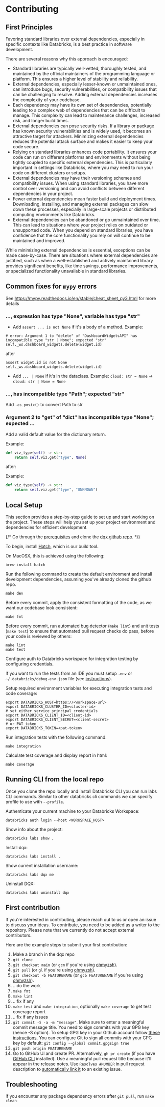 # Contributing

## First Principles

Favoring standard libraries over external dependencies, especially in specific contexts like Databricks, is a best practice in software 
development. 

There are several reasons why this approach is encouraged:
- Standard libraries are typically well-vetted, thoroughly tested, and maintained by the official maintainers of the programming language or platform. This ensures a higher level of stability and reliability. 
- External dependencies, especially lesser-known or unmaintained ones, can introduce bugs, security vulnerabilities, or compatibility issues  that can be challenging to resolve. Adding external dependencies increases the complexity of your codebase. 
- Each dependency may have its own set of dependencies, potentially leading to a complex web of dependencies that can be difficult to manage. This complexity can lead to maintenance challenges, increased risk, and longer build times. 
- External dependencies can pose security risks. If a library or package has known security vulnerabilities and is widely used, it becomes an attractive target for attackers. Minimizing external dependencies reduces the potential attack surface and makes it easier to keep your code secure. 
- Relying on standard libraries enhances code portability. It ensures your code can run on different platforms and environments without being tightly coupled to specific external dependencies. This is particularly important in settings like Databricks, where you may need to run your code on different clusters or setups. 
- External dependencies may have their versioning schemes and compatibility issues. When using standard libraries, you have more control over versioning and can avoid conflicts between different dependencies in your project. 
- Fewer external dependencies mean faster build and deployment times. Downloading, installing, and managing external packages can slow down these processes, especially in large-scale projects or distributed computing environments like Databricks. 
- External dependencies can be abandoned or go unmaintained over time. This can lead to situations where your project relies on outdated or unsupported code. When you depend on standard libraries, you have confidence that the core functionality you rely on will continue to be maintained and improved. 

While minimizing external dependencies is essential, exceptions can be made case-by-case. There are situations where external dependencies are 
justified, such as when a well-established and actively maintained library provides significant benefits, like time savings, performance improvements, 
or specialized functionality unavailable in standard libraries.

## Common fixes for `mypy` errors

See https://mypy.readthedocs.io/en/stable/cheat_sheet_py3.html for more details

### ..., expression has type "None", variable has type "str"

* Add `assert ... is not None` if it's a body of a method. Example:

```
# error: Argument 1 to "delete" of "DashboardWidgetsAPI" has incompatible type "str | None"; expected "str"
self._ws.dashboard_widgets.delete(widget.id)
```

after

```
assert widget.id is not None
self._ws.dashboard_widgets.delete(widget.id)
```

* Add `... | None` if it's in the dataclass. Example: `cloud: str = None` -> `cloud: str | None = None`

### ..., has incompatible type "Path"; expected "str"

Add `.as_posix()` to convert Path to str

###  Argument 2 to "get" of "dict" has incompatible type "None"; expected ...

Add a valid default value for the dictionary return. 

Example: 
```python
def viz_type(self) -> str:
    return self.viz.get("type", None)
```

after:

Example: 
```python
def viz_type(self) -> str:
    return self.viz.get("type", "UNKNOWN")
```

## Local Setup

This section provides a step-by-step guide to set up and start working on the project. These steps will help you set up your project environment and dependencies for efficient development.

{/* Go through the [prerequisites](./README.md#prerequisites) and clone the [dqx github repo](https://github.com/databrickslabs/dqx).  */}

To begin, install [Hatch](https://github.com/pypa/hatch), which is our build tool.

On MacOSX, this is achieved using the following:
```shell
brew install hatch
```

Run the following command to create the default environment and install development dependencies, assuming you've already cloned the github repo.
```shell
make dev
```

Before every commit, apply the consistent formatting of the code, as we want our codebase look consistent:
```shell
make fmt
```

Before every commit, run automated bug detector (`make lint`) and unit tests (`make test`) to ensure that automated
pull request checks do pass, before your code is reviewed by others: 
```shell
make lint
make test
```

Configure auth to Databricks workspace for integration testing by configuring credentials.

If you want to run the tests from an IDE you must setup `.env` or `~/.databricks/debug-env.json` file 
(see [instructions](https://github.com/databrickslabs/pytester?tab=readme-ov-file#debug_env_name-fixture)).

Setup required environment variables for executing integration tests and code coverage:
```shell
export DATABRICKS_HOST=https://<workspace-url>
export DATABRICKS_CLUSTER_ID=<cluster-id>
# set either service principal credentials
export DATABRICKS_CLIENT_ID=<client-id>
export DATABRICKS_CLIENT_SECRET=<client-secret>
# or PAT token
export DATABRICKS_TOKEN=<pat-token>
```

Run integration tests with the following command:
```shell
make integration
```

Calculate test coverage and display report in html:
```shell
make coverage
```

## Running CLI from the local repo

Once you clone the repo locally and install Databricks CLI you can run labs CLI commands.
Similar to other databricks cli commands we can specify profile to use with `--profile`.

Authenticate your current machine to your Databricks Workspace:
```commandline
databricks auth login --host <WORKSPACE_HOST>
```

Show info about the project:
```commandline
databricks labs show .
```

Install dqx:
```commandline
databricks labs install .
```

Show current installation username: 
```commandline
databricks labs dqx me
```

Uninstall DQX: 
```commandline
databricks labs uninstall dqx
```

## First contribution

If you're interested in contributing, please reach out to us or open an issue to discuss your ideas. 
To contribute, you need to be added as a writer to the repository. 
Please note that we currently do not accept external contributors.

Here are the example steps to submit your first contribution:

1. Make a branch in the dqx repo
2. `git clone`
3. `git checkout main` (or `gcm` if you're using [ohmyzsh](https://ohmyz.sh/)).
4. `git pull` (or `gl` if you're using [ohmyzsh](https://ohmyz.sh/)).
5. `git checkout -b FEATURENAME` (or `gcb FEATURENAME` if you're using [ohmyzsh](https://ohmyz.sh/)).
6. .. do the work
7. `make fmt`
8. `make lint`
9. .. fix if any
10. `make test` and `make integration`, optionally `make coverage` to get test coverage report
11. .. fix if any issues
12. `git commit -S -a -m "message"`. 
Make sure to enter a meaningful commit message title. 
You need to sign commits with your GPG key (hence -S option).
To setup GPG key in your Github account follow [these instructions](https://docs.github.com/en/github/authenticating-to-github/managing-commit-signature-verification).
You can configure Git to sign all commits with your GPG key by default: `git config --global commit.gpgsign true`
13. `git push origin FEATURENAME`
14. Go to GitHub UI and create PR. Alternatively, `gh pr create` (if you have [GitHub CLI](https://cli.github.com/) installed). 
    Use a meaningful pull request title because it'll appear in the release notes. Use `Resolves #NUMBER` in pull
    request description to [automatically link it](https://docs.github.com/en/get-started/writing-on-github/working-with-advanced-formatting/using-keywords-in-issues-and-pull-requests#linking-a-pull-request-to-an-issue)
    to an existing issue.

## Troubleshooting

If you encounter any package dependency errors after `git pull`, run `make clean`
